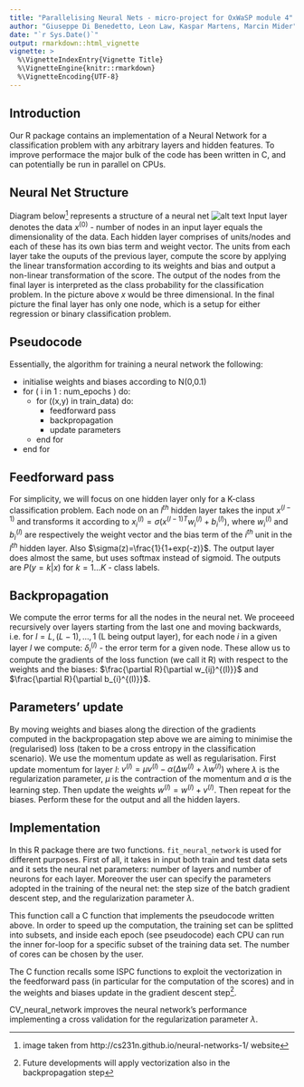 ```yaml
---
title: "Parallelising Neural Nets - micro-project for OxWaSP module 4"
author: "Giuseppe Di Benedetto, Leon Law, Kaspar Martens, Marcin Mider"
date: "`r Sys.Date()`"
output: rmarkdown::html_vignette
vignette: >
  %\VignetteIndexEntry{Vignette Title}
  %\VignetteEngine{knitr::rmarkdown}
  %\VignetteEncoding{UTF-8}
---
```

## Introduction
Our R package contains an implementation of a Neural Network for a classification problem with any arbitrary layers and hidden features. To improve performace the major bulk of the code has been written in C, and can potentially be run in parallel on CPUs.

## Neural Net Structure
Diagram below^[image taken from http://cs231n.github.io/neural-networks-1/ website] represents a structure of a neural net
![alt text](../figures/neural_net2.jpeg)
Input layer denotes the data $x^{(0)}$ - number of nodes in an input layer equals the dimensionality of the data. Each hidden layer comprises of units/nodes and each of these has its own bias term and weight vector. The units from each layer take the ouputs of the previous layer, compute the score by applying the linear transformation according to its weights and bias and output a non-linear transformation of the score. The output of the nodes from the final layer is interpreted as the class probability for the classification problem. In the picture above $x$ would be three dimensional. In the final picture the final layer has only one node, which is a setup for either regression or binary classification problem. 

## Pseudocode
Essentially, the algorithm for training a neural network the following:

* initialise weights and biases according to N(0,0.1)
* for ( i in 1 : num_epochs ) do:
    * for ((x,y) in train_data) do:
        * feedforward pass
        * backpropagation
        * update parameters
    * end for
* end for

## Feedforward pass
For simplicity, we will focus on one hidden layer only for a K-class classification problem.
Each node on an $l^{th}$ hidden layer takes the input $x^{(l-1)}$ and transforms it according to $x_i^{(l)}=\sigma(x^{(l-1)T} w_i^{(l)}+b_i^{(l)})$, where $w_i^{(l)}$ and $b_i^{(l)}$ are respectively the weight vector and the bias term of the $i^{th}$ unit in the $l^{th}$ hidden layer. Also $\sigma(z)=\frac{1}{1+exp(-z)}$. The output layer does almost the same, but uses softmax instead of sigmoid. The outputs are $P(y = k|x)$ for $k=1\dots K$ - class labels.

## Backpropagation
We compute the error terms for all the nodes in the neural net. We proceeed recursively over layers starting from the last one and moving backwards, i.e. for $l=L,(L-1),\dots,1$ (L being output layer), for each node $i$ in a given layer $l$ we compute: $\delta_i^{(l)}$ - the error term for a given node. These allow us to compute the gradients of the loss function (we call it R) with respect to the weights and the biases: $\frac{\partial R}{\partial w_{ij}^{(l)}}$ and $\frac{\partial R}{\partial b_{i}^{(l)}}$.

## Parameters' update
By moving weights and biases along the direction of the gradients computed in the backpropagation step above we are aiming to minimise the  (regularised) loss (taken to be a cross entropy in the classification scenario). We use the momentum update as well as regularisation. First update momentum for layer $l$: $v^{(l)} = \mu v^{(l)} - \alpha(\Delta w^{(l)}+\lambda w^{(l)})$  where $\lambda$ is the regularization parameter, $\mu$ is the contraction of the momentum and $\alpha$ is the learning step. Then update the weights $w^{(l)} = w^{(l)} +v^{(l)}$. Then repeat for the biases. Perform these for the output and all the hidden layers.

## Implementation
In this R package there are two functions. 
`fit_neural_network` is used  for different purposes. First of all, it takes in input both train and test data sets and it sets the neural net parameters: number of layers and number of neurons for each layer. Moreover the user can specify the parameters adopted in the training of the neural net: the step size of the batch gradient descent step, and the regularization parameter $\lambda$. 

This function call a C function that implements the pseudocode written above. In order to speed up the computation, the training set can be splitted into subsets, and inside each epoch (see pseudocode) each CPU can run the inner for-loop for a specific subset of the training data set. The number of cores can be chosen by the user.

The C function recalls some ISPC functions to exploit the vectorization in the feedforward pass (in particular for the computation of the scores) and in the weights and biases update in the gradient descent step^[Future developments will apply vectorization also in the backpropagation step].

CV_neural_network improves the neural network's performance implementing a cross validation for the regularization parameter $\lambda$.
